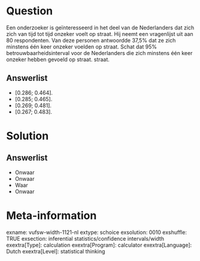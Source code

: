 Question
========
Een onderzoeker is geïnteresseerd in het deel van de Nederlanders dat zich zich van tijd tot tijd onzeker voelt op straat. Hij neemt een vragenlijst uit aan 80 respondenten. Van deze personen antwoordde 37,5% dat ze zich minstens één keer onzeker voelden op straat. Schat dat 95% betrouwbaarheidsinterval voor de Nederlanders die zich minstens één keer onzeker hebben gevoeld op straat. straat.

Answerlist
----------
* \[0.286; 0.464\].
* \[0.285; 0.465\].
* \[0.269; 0.481\].
* \[0.267; 0.483\].

Solution
========

Answerlist
----------
* Onwaar
* Onwaar
* Waar
* Onwaar

Meta-information
================
exname: vufsw-width-1121-nl
extype: schoice
exsolution: 0010
exshuffle: TRUE
exsection: inferential statistics/confidence intervals/width
exextra[Type]: calculation
exextra[Program]: calculator
exextra[Language]: Dutch
exextra[Level]: statistical thinking

